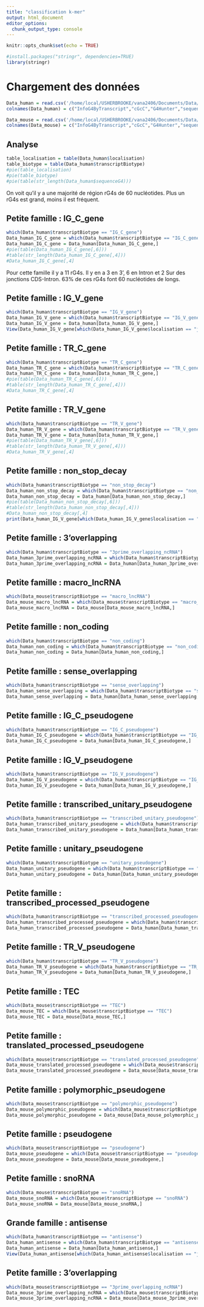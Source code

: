 ```yaml
---
title: "classification k-mer"
output: html_document
editor_options: 
  chunk_output_type: console
---
```


```r
knitr::opts_chunk$set(echo = TRUE)
```

```r
#install.packages("stringr", dependencies=TRUE)
library(stringr)
```

# Chargement des données

```r
Data_human = read.csv('/home/local/USHERBROOKE/vana2406/Documents/Data/Human/All/HS_All_G4InTranscript.txt', header = F, sep = "\t")
colnames(Data_human) = c("InfoG4ByTranscript","cGcC","G4Hunter","sequenceG4","G4NN","localisation","transcriptBiotype")
```

```r
Data_mouse = read.csv('/home/local/USHERBROOKE/vana2406/Documents/Data/Mouse/All/MM_All_G4InTranscript.txt', header = F, sep = "\t")
colnames(Data_mouse) = c("InfoG4ByTranscript","cGcC","G4Hunter","sequenceG4","G4NN","localisation","transcriptBiotype")
```
## Analyse

```r
table_localisation = table(Data_human$localisation)
table_biotype = table(Data_human$transcriptBiotype)
#pie(table_localisation)
#pie(table_biotype)
#pie(table(str_length(Data_human$sequenceG4)))
```

On voit qu'il y a une majorité de région rG4s de 60 nucléotides. Plus un rG4s est grand, moins il est fréquent.

## Petite famille : IG_C_gene

```r
which(Data_human$transcriptBiotype == "IG_C_gene")
Data_human_IG_C_gene = which(Data_human$transcriptBiotype == "IG_C_gene")
Data_human_IG_C_gene = Data_human[Data_human_IG_C_gene,]
#pie(table(Data_human_IG_C_gene[,6]))
#table(str_length(Data_human_IG_C_gene[,4]))
#Data_human_IG_C_gene[,4]
```

Pour cette famille il y a 11 rG4s. Il y en a 3 en 3', 6 en Intron et 2 Sur des jonctions CDS-Intron. 63% de ces rG4s font 60 nucléotides de longs.


## Petite famille : IG_V_gene

```r
which(Data_human$transcriptBiotype == "IG_V_gene")
Data_human_IG_V_gene = which(Data_human$transcriptBiotype == "IG_V_gene")
Data_human_IG_V_gene = Data_human[Data_human_IG_V_gene,]
View(Data_human_IG_V_gene[which(Data_human_IG_V_gene$localisation == "junction_CDS_CDS"),])
```

## Petite famille : TR_C_gene

```r
which(Data_human$transcriptBiotype == "TR_C_gene")
Data_human_TR_C_gene = which(Data_human$transcriptBiotype == "TR_C_gene")
Data_human_TR_C_gene = Data_human[Data_human_TR_C_gene,]
#pie(table(Data_human_TR_C_gene[,6]))
#table(str_length(Data_human_TR_C_gene[,4]))
#Data_human_TR_C_gene[,4]
```

## Petite famille : TR_V_gene

```r
which(Data_human$transcriptBiotype == "TR_V_gene")
Data_human_TR_V_gene = which(Data_human$transcriptBiotype == "TR_V_gene")
Data_human_TR_V_gene = Data_human[Data_human_TR_V_gene,]
#pie(table(Data_human_TR_V_gene[,6]))
#table(str_length(Data_human_TR_V_gene[,4]))
#Data_human_TR_V_gene[,4]
```

## Petite famille : non_stop_decay

```r
which(Data_human$transcriptBiotype == "non_stop_decay")
Data_human_non_stop_decay = which(Data_human$transcriptBiotype == "non_stop_decay")
Data_human_non_stop_decay = Data_human[Data_human_non_stop_decay,]
#pie(table(Data_human_non_stop_decay[,6]))
#table(str_length(Data_human_non_stop_decay[,4]))
#Data_human_non_stop_decay[,4]
print(Data_human_IG_V_gene[which(Data_human_IG_V_gene$localisation == "junction_CDS_CDS"),c(1,4)])
```

## Petite famille : 3'overlapping

```r
which(Data_human$transcriptBiotype == "3prime_overlapping_ncRNA")
Data_human_3prime_overlapping_ncRNA = which(Data_human$transcriptBiotype == "3prime_overlapping_ncRNA")
Data_human_3prime_overlapping_ncRNA = Data_human[Data_human_3prime_overlapping_ncRNA,]
```

## Petite famille : macro_lncRNA

```r
which(Data_mouse$transcriptBiotype == "macro_lncRNA")
Data_mouse_macro_lncRNA = which(Data_mouse$transcriptBiotype == "macro_lncRNA")
Data_mouse_macro_lncRNA = Data_mouse[Data_mouse_macro_lncRNA,]
```

## Petite famille : non_coding

```r
which(Data_human$transcriptBiotype == "non_coding")
Data_human_non_coding = which(Data_human$transcriptBiotype == "non_coding")
Data_human_non_coding = Data_human[Data_human_non_coding,]
```

## Petite famille : sense_overlapping

```r
which(Data_human$transcriptBiotype == "sense_overlapping")
Data_human_sense_overlapping = which(Data_human$transcriptBiotype == "sense_overlapping")
Data_human_sense_overlapping = Data_human[Data_human_sense_overlapping,]
```

## Petite famille : IG_C_pseudogene

```r
which(Data_human$transcriptBiotype == "IG_C_pseudogene")
Data_human_IG_C_pseudogene = which(Data_human$transcriptBiotype == "IG_C_pseudogene")
Data_human_IG_C_pseudogene = Data_human[Data_human_IG_C_pseudogene,]
```

## Petite famille : IG_V_pseudogene

```r
which(Data_human$transcriptBiotype == "IG_V_pseudogene")
Data_human_IG_V_pseudogene = which(Data_human$transcriptBiotype == "IG_V_pseudogene")
Data_human_IG_V_pseudogene = Data_human[Data_human_IG_V_pseudogene,]
```

## Petite famille : transcribed_unitary_pseudogene

```r
which(Data_human$transcriptBiotype == "transcribed_unitary_pseudogene")
Data_human_transcribed_unitary_pseudogene = which(Data_human$transcriptBiotype == "transcribed_unitary_pseudogene")
Data_human_transcribed_unitary_pseudogene = Data_human[Data_human_transcribed_unitary_pseudogene,]
```

## Petite famille : unitary_pseudogene

```r
which(Data_human$transcriptBiotype == "unitary_pseudogene")
Data_human_unitary_pseudogene = which(Data_human$transcriptBiotype == "unitary_pseudogene")
Data_human_unitary_pseudogene = Data_human[Data_human_unitary_pseudogene,]
```

## Petite famille : transcribed_processed_pseudogene

```r
which(Data_human$transcriptBiotype == "transcribed_processed_pseudogene")
Data_human_transcribed_processed_pseudogene = which(Data_human$transcriptBiotype == "transcribed_processed_pseudogene")
Data_human_transcribed_processed_pseudogene = Data_human[Data_human_transcribed_processed_pseudogene,]
```

## Petite famille : TR_V_pseudogene

```r
which(Data_human$transcriptBiotype == "TR_V_pseudogene")
Data_human_TR_V_pseudogene = which(Data_human$transcriptBiotype == "TR_V_pseudogene")
Data_human_TR_V_pseudogene = Data_human[Data_human_TR_V_pseudogene,]
```

## Petite famille : TEC

```r
which(Data_mouse$transcriptBiotype == "TEC")
Data_mouse_TEC = which(Data_mouse$transcriptBiotype == "TEC")
Data_mouse_TEC = Data_mouse[Data_mouse_TEC,]
```

## Petite famille : translated_processed_pseudogene

```r
which(Data_mouse$transcriptBiotype == "translated_processed_pseudogene")
Data_mouse_translated_processed_pseudogene = which(Data_mouse$transcriptBiotype == "translated_processed_pseudogene")
Data_mouse_translated_processed_pseudogene = Data_mouse[Data_mouse_translated_processed_pseudogene,]
```

## Petite famille : polymorphic_pseudogene

```r
which(Data_mouse$transcriptBiotype == "polymorphic_pseudogene")
Data_mouse_polymorphic_pseudogene = which(Data_mouse$transcriptBiotype == "polymorphic_pseudogene")
Data_mouse_polymorphic_pseudogene = Data_mouse[Data_mouse_polymorphic_pseudogene,]
```

## Petite famille : pseudogene

```r
which(Data_mouse$transcriptBiotype == "pseudogene")
Data_mouse_pseudogene = which(Data_mouse$transcriptBiotype == "pseudogene")
Data_mouse_pseudogene = Data_mouse[Data_mouse_pseudogene,]
```

## Petite famille : snoRNA

```r
which(Data_mouse$transcriptBiotype == "snoRNA")
Data_mouse_snoRNA = which(Data_mouse$transcriptBiotype == "snoRNA")
Data_mouse_snoRNA = Data_mouse[Data_mouse_snoRNA,]
```

## Grande famille : antisense

```r
which(Data_human$transcriptBiotype == "antisense")
Data_human_antisense = which(Data_human$transcriptBiotype == "antisense")
Data_human_antisense = Data_human[Data_human_antisense,]
View(Data_human_antisense[which(Data_human_antisense$localisation == "junction_IntronNC_ExonNC"),])
```

## Petite famille : 3'overlapping

```r
which(Data_mouse$transcriptBiotype == "3prime_overlapping_ncRNA")
Data_mouse_3prime_overlapping_ncRNA = which(Data_mouse$transcriptBiotype == "3prime_overlapping_ncRNA")
Data_mouse_3prime_overlapping_ncRNA = Data_mouse[Data_mouse_3prime_overlapping_ncRNA,]
```